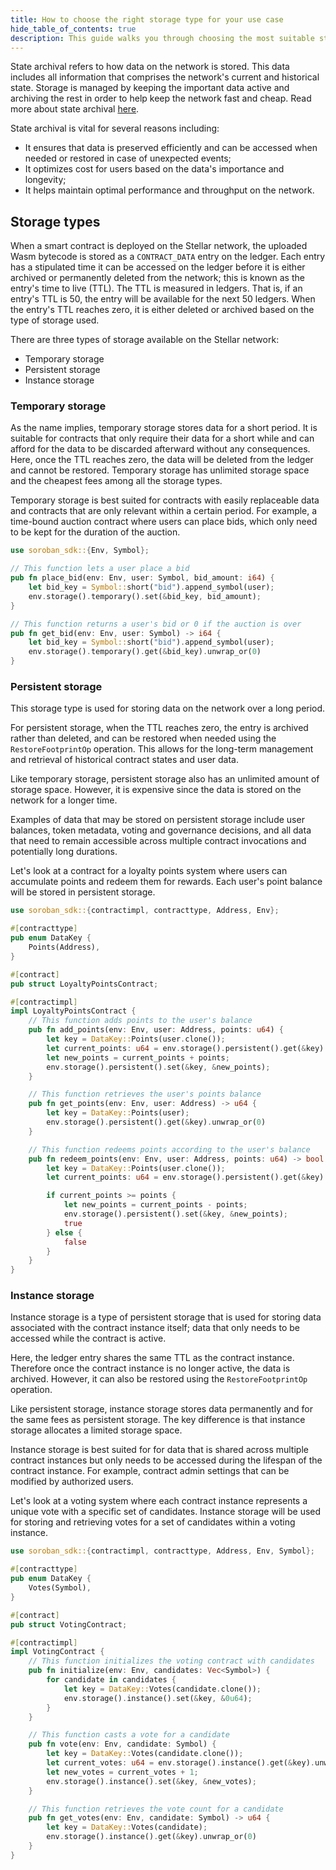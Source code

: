 ```yaml
---
title: How to choose the right storage type for your use case
hide_table_of_contents: true
description: This guide walks you through choosing the most suitable storage type for your use case and how to implement it.
---
```


State archival refers to how data on the network is stored. This data includes all information that comprises the network's current and historical state. Storage is managed by keeping the important data active and archiving the rest in order to help keep the network fast and cheap. Read more about state archival [here](../../../learn/encyclopedia/storage/state-archival.mdx).

State archival is vital for several reasons including:

- It ensures that data is preserved efficiently and can be accessed when needed or restored in case of unexpected events;
- It optimizes cost for users based on the data's importance and longevity;
- It helps maintain optimal performance and throughput on the network.

## Storage types

When a smart contract is deployed on the Stellar network, the uploaded Wasm bytecode is stored as a `CONTRACT_DATA` entry on the ledger. Each entry has a stipulated time it can be accessed on the ledger before it is either archived or permanently deleted from the network; this is known as the entry's time to live (TTL). The TTL is measured in ledgers. That is, if an entry's TTL is 50, the entry will be available for the next 50 ledgers. When the entry's TTL reaches zero, it is either deleted or archived based on the type of storage used.

There are three types of storage available on the Stellar network:

- Temporary storage
- Persistent storage
- Instance storage

### Temporary storage

As the name implies, temporary storage stores data for a short period. It is suitable for contracts that only require their data for a short while and can afford for the data to be discarded afterward without any consequences. Here, once the TTL reaches zero, the data will be deleted from the ledger and cannot be restored. Temporary storage has unlimited storage space and the cheapest fees among all the storage types.

Temporary storage is best suited for contracts with easily replaceable data and contracts that are only relevant within a certain period. For example, a time-bound auction contract where users can place bids, which only need to be kept for the duration of the auction.

```rust
use soroban_sdk::{Env, Symbol};

// This function lets a user place a bid
pub fn place_bid(env: Env, user: Symbol, bid_amount: i64) {
    let bid_key = Symbol::short("bid").append_symbol(user);
    env.storage().temporary().set(&bid_key, bid_amount);
}

// This function returns a user's bid or 0 if the auction is over
pub fn get_bid(env: Env, user: Symbol) -> i64 {
    let bid_key = Symbol::short("bid").append_symbol(user);
    env.storage().temporary().get(&bid_key).unwrap_or(0)
}
```

### Persistent storage

This storage type is used for storing data on the network over a long period.

For persistent storage, when the TTL reaches zero, the entry is archived rather than deleted, and can be restored when needed using the `RestoreFootprintOp` operation. This allows for the long-term management and retrieval of historical contract states and user data.

Like temporary storage, persistent storage also has an unlimited amount of storage space. However, it is expensive since the data is stored on the network for a longer time.

Examples of data that may be stored on persistent storage include user balances, token metadata, voting and governance decisions, and all data that need to remain accessible across multiple contract invocations and potentially long durations.

Let's look at a contract for a loyalty points system where users can accumulate points and redeem them for rewards. Each user's point balance will be stored in persistent storage.

```rust
use soroban_sdk::{contractimpl, contracttype, Address, Env};

#[contracttype]
pub enum DataKey {
    Points(Address),
}

#[contract]
pub struct LoyaltyPointsContract;

#[contractimpl]
impl LoyaltyPointsContract {
    // This function adds points to the user's balance
    pub fn add_points(env: Env, user: Address, points: u64) {
        let key = DataKey::Points(user.clone());
        let current_points: u64 = env.storage().persistent().get(&key).unwrap_or(0);
        let new_points = current_points + points;
        env.storage().persistent().set(&key, &new_points);
    }

    // This function retrieves the user's points balance
    pub fn get_points(env: Env, user: Address) -> u64 {
        let key = DataKey::Points(user);
        env.storage().persistent().get(&key).unwrap_or(0)
    }

    // This function redeems points according to the user's balance
    pub fn redeem_points(env: Env, user: Address, points: u64) -> bool {
        let key = DataKey::Points(user.clone());
        let current_points: u64 = env.storage().persistent().get(&key).unwrap_or(0);

        if current_points >= points {
            let new_points = current_points - points;
            env.storage().persistent().set(&key, &new_points);
            true
        } else {
            false
        }
    }
}

```

### Instance storage

Instance storage is a type of persistent storage that is used for storing data associated with the contract instance itself; data that only needs to be accessed while the contract is active.

Here, the ledger entry shares the same TTL as the contract instance. Therefore once the contract instance is no longer active, the data is archived. However, it can also be restored using the `RestoreFootprintOp` operation.

Like persistent storage, instance storage stores data permanently and for the same fees as persistent storage. The key difference is that instance storage allocates a limited storage space.

Instance storage is best suited for for data that is shared across multiple contract instances but only needs to be accessed during the lifespan of the contract instance. For example, contract admin settings that can be modified by authorized users.

Let's look at a voting system where each contract instance represents a unique vote with a specific set of candidates. Instance storage will be used for storing and retrieving votes for a set of candidates within a voting instance.

```rust
use soroban_sdk::{contractimpl, contracttype, Address, Env, Symbol};

#[contracttype]
pub enum DataKey {
    Votes(Symbol),
}

#[contract]
pub struct VotingContract;

#[contractimpl]
impl VotingContract {
    // This function initializes the voting contract with candidates
    pub fn initialize(env: Env, candidates: Vec<Symbol>) {
        for candidate in candidates {
            let key = DataKey::Votes(candidate.clone());
            env.storage().instance().set(&key, &0u64);
        }
    }

    // This function casts a vote for a candidate
    pub fn vote(env: Env, candidate: Symbol) {
        let key = DataKey::Votes(candidate.clone());
        let current_votes: u64 = env.storage().instance().get(&key).unwrap_or(0);
        let new_votes = current_votes + 1;
        env.storage().instance().set(&key, &new_votes);
    }

    // This function retrieves the vote count for a candidate
    pub fn get_votes(env: Env, candidate: Symbol) -> u64 {
        let key = DataKey::Votes(candidate);
        env.storage().instance().get(&key).unwrap_or(0)
    }
}

```
